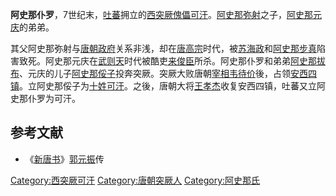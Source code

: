 '''阿史那仆罗'''，7世纪末，[[吐蕃|吐蕃]]拥立的[[西突厥|西突厥]][[傀儡|傀儡]][[可汗|可汗]]。[[阿史那弥射|阿史那弥射]]之子，[[阿史那元庆|阿史那元庆]]的弟弟。

其父阿史那弥射与[[唐朝政府|唐朝政府]]关系非浅，却在[[唐高宗|唐高宗]]时代，被[[苏海政|苏海政]]和[[阿史那步真|阿史那步真]]陷害致死。阿史那元庆在[[武则天|武则天]]时代被酷吏[[来俊臣|来俊臣]]所杀。阿史那仆罗和弟弟[[阿史那拔布|阿史那拔布]]、元庆的儿子[[阿史那俀子|阿史那俀子]]投奔突厥。突厥大败唐朝[[宰相|宰相]][[韦待价|韦待价]]後，占领[[安西四镇|安西四镇]]。立阿史那俀子为[[十姓可汗|十姓可汗]]。之後，唐朝大将[[王孝杰|王孝杰]]收复安西四镇，吐蕃又立阿史那仆罗为可汗。

==参考文献==
*《[[新唐书|新唐书]]》[[郭元振|郭元振]]传

[[Category:西突厥可汗|Category:西突厥可汗]]
[[Category:唐朝突厥人|Category:唐朝突厥人]]
[[Category:阿史那氏|Category:阿史那氏]]